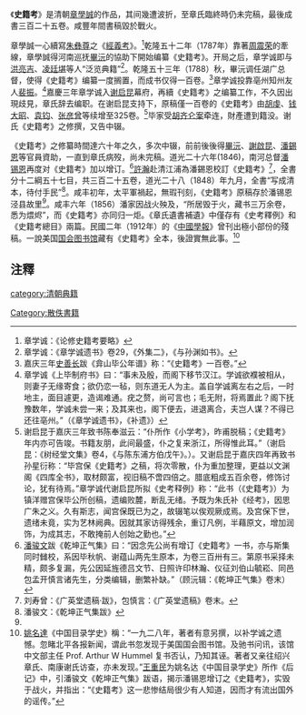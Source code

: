 《'''史籍考'''》是清朝[[章學誠|章學誠]]的作品，其间幾遭波折，至章氏臨終時仍未完稿，最後成書三百二十五卷。咸豐年間書稿毀於戰火。

章學誠一心續寫[[朱彝尊|朱彝尊]]之《[[經義考|經義考]]》。<ref>章学诚：《论修史籍考要略》</ref>乾隆五十二年（1787年）靠著[[周震荣|周震荣]]的牽線，章學誠得河南巡抚[[畢沅|畢沅]]的協助下開始编纂《史籍考》。开局之后，章学诚即与[[洪亮吉|洪亮吉]]、[[凌廷堪|凌廷堪]]等人“泛览典籍”<ref>章学诚：《章学诚遗书》卷29，《外集二》，《与孙渊如书》。</ref>。乾隆五十三年（1788）秋，畢沅调任湖广总督，使得《史籍考》编纂一度搁置，而成书仅得一百卷。<ref>嘉庆三年[[史善长|史善长]]跋《弇山毕公年谱》称：“《史籍考》一百卷。”</ref>章学诚投靠亳州知州友人[[裴振|裴振]]。<ref>章学诚《上毕制府书》曰：“事未及殷，而阁下移节汉江。学诚欲襥被相从，则妻子无缘寄食；欲仍恋一毡，则东道无人为主。盖自学诚离左右之后，一时地主，面目遽更，造谒难通。疣之赘，尚可言也；毛无附，将焉置此？阁下抚豫数年，学诚未尝一来；及其来也，阁下便去，进退离合，夫岂人谋？不得已还往亳州。”（《章学诚遗书》，《补遗》）</ref>嘉慶三年章学诚入[[谢启昆|谢启昆]]幕府，再續《史籍考》之编纂工作，不久因出現歧見，章氏辞去编职。在谢启昆支持下，原稿僅一百卷的《史籍考》由[[胡虔|胡虔]]、[[钱大昭|钱大昭]]、[[袁钧|袁钧]]、[[张彦曾|张彦曾]]等续增至325卷。<ref>谢启昆于嘉庆三年致书陈奉滋云：“仆所作《小学考》，昨甫脱稿；《史籍考》年内亦可告竣。书籍友朋，此间最盛，仆之复来浙江，所得惟此耳。”（谢启昆：《树经堂文集》卷4，《与陈东浦方伯戊午》。）。又谢启昆于嘉庆四年再致书孙星衍称：“毕宫保《史籍考》之稿，将次零散，仆为重加整理，更益以文渊阁《四库全书》，取材颇富，视旧稿不啻四倍之。腊底粗成五百余卷，修饰讨论，犹有待焉。”章学诚代谢启昆所拟《史考释例》称：“此书（《史籍考》）为镇洋赠宫保毕公所创稿，遗编败麓，断乱无绪。予既为朱氏补《经考》，因思广朱之义。久有斯志，闻宫保既已为之，故辍笔以俟观厥成焉。及宫保下世，遗绪未竟，实为艺林阙典。因就其家访得残余，重订凡例，半藉原文，增加润饰，为成其志，不敢掩前人创始之勤也。”</ref>毕家受[[胡齐仑案|胡齐仑案]]牵连，財產遭到籍没。谢氏《史籍考》之修撰，又告中辍。

《史籍考》之修纂時間達六十年之久，多次中辍，前前後後得[[畢沅|畢沅]]、[[謝啟昆|謝啟昆]]、[[潘錫恩|潘錫恩]]等官員資助，一直到章氏病歿，尚未完稿。道光二十六年(1846)，南河总督[[潘锡恩|潘锡恩]]再度对《史籍考》加以增订。<ref>[[潘骏文|潘骏文]]跋《乾坤正气集》曰：“因念先公尚有增订《史籍考》一书，亦与斯集同时雠校，系因毕秋帆、谢蕴山两先生原本，为卷三百卅有三。第原书采择未精，颇多复漏，先公因延旌德吕文节、日照许印林瀚、仪征刘伯山毓崧、同邑包孟开慎言诸先生，分类编辑，删繁补缺。”（顾沅辑：《乾坤正气集》卷末）</ref>[[許瀚|許瀚]]赴清江浦為潘錫恩校訂《史籍考》<ref>刘寿曾：《广英堂遗稿·跋》，包慎言：《广英堂遗稿》卷末。</ref>，全書分十二綱五十七目，共三百二十五卷，道光二十八（1848）年九月，全書“写成清本，待付手民”<ref name="#1">潘骏文：《乾坤正气集跋》</ref>。咸丰初年，太平軍禍起，無瑕刊刻，《史籍考》原稿存於潘锡恩泾县故里<ref name="#1"/>。咸丰六年（1856）潘家因战火殃及，“所居毁于火，藏书三万余卷，悉为煨烬”，而《史籍考》亦同归一炬。《章氏遺書補遺》中僅存有《史考釋例》和《史籍考總目》兩篇。民國二年（1912年）的《[[中國學報|中國學報]]》曾刊出極小部份的殘稿。一說美国[[国会图书馆|国会图书馆]]藏有《史籍考》全本，後證實無此事。<ref>[[姚名達|姚名達]]《中国目录学史》稱：“一九二八年，著者有意另撰，以补学诚之遗憾。忽睹北平各报新闻，谓此书忽发现于美国国会图书馆。及驰书问讯，该馆中文部主任 Prof. Arthur W Hummel 复书否认，乃知其诬。著者又亲往绍兴章氏、南康谢氏访查，亦未发现。”[[王重民|王重民]]为姚名达《中国目录学史》所作《后记》中，引潘骏文《乾坤正气集》跋语，揭示潘锡恩增订之《史籍考》，实毁于战火，并指出：“《史籍考》这一悲惨结局很少有人知道，因而才有流出国外的谣传。”</ref>

== 注釋 ==
{{reflist|2}}
[[category:清朝典籍|category:清朝典籍]]
[[Category:散佚書籍|Category:散佚書籍]]